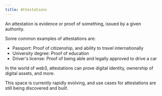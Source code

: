 ```yaml
---
title: Attestations
---
```


An attestation is evidence or proof of something, issued by a given authority. 

Some common examples of attestations are:

- Passport: Proof of citizenship, and ability to travel internationally
- University degree: Proof of education
- Driver's license: Proof of being able and legally approved to drive a car

In the world of web3, attestations can prove digital identity, ownership of digital assets, and more. 

This space is currently rapidly evolving, and use cases for attestations are still being discovered and built.


<DocCardList />
